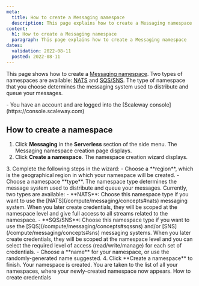 ```yaml
---
meta:
  title: How to create a Messaging namespace
  description: This page explains how to create a Messaging namespace
content:
  h1: How to create a Messaging namespace
  paragraph: This page explains how to create a Messaging namespace
dates:
  validation: 2022-08-11
  posted: 2022-08-11 
---
```


This page shows how to create a [Messaging namespace](/compute/messaging/concepts#namespace). Two types of namespaces are available: [NATS](/compute/messaging/concepts#nats) and [SQS/SNS](/compute/messaging/concepts#sqssns). The type of namespace that you choose determines the messaging system used to distribute and queue your messages.

<Message type="requirement">
  - You have an account and are logged into the [Scaleway console](https://console.scaleway.com)
</Message>

## How to create a namespace

1. Click **Messaging** in the **Serverless** section of the side menu. The Messaging namespace creation page displays.
2. Click **Create a namespace**. The namespace creation wizard displays.
  <Lightbox src="scaleway-namespace-creation.webp" alt="" />
3. Complete the following steps in the wizard: 
    - Choose a **region**, which is the geographical region in which your namespace will be created.
    - Choose a namespace **type**. The namespace type determines the message system used to distribute and queue your messages. Currently, two types are available:
        - **NATS**: Choose this namespace type if you want to use the [NATS](/compute/messaging/concepts#nats) messaging system. When you later create credentials, they will be scoped at the namespace level and give full access to all streams related to the namespace.
        - **SQS/SNS**: Choose this namespace type if you want to use the [SQS](/compute/messaging/concepts#sqssns) and/or [SNS](/compute/messaging/concepts#sns) messaging systems. When you later create credentials, they will be scoped at the namespace level and you can select the required level of access (read/write/manage) for each set of credentials. 
    - Choose a **name** for your namespace, or use the randomly-generated name suggested.
4. Click **Create a namespace** to finish.
Your namespace is created. You are taken to the list of all your namespaces, where your newly-created namespace now appears.


<Navigation title="See Also">
  <NextButton to="/compute/messaging/how-to/create-credentials/">How to create credentials</NextButton>
</Navigation>
